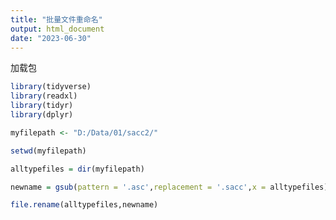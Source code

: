 ```yaml
---
title: "批量文件重命名"
output: html_document
date: "2023-06-30"
---
```


加载包
```r
library(tidyverse)
library(readxl)
library(tidyr)
library(dplyr)
```


```r
myfilepath <- "D:/Data/01/sacc2/"

setwd(myfilepath)

alltypefiles = dir(myfilepath)

newname = gsub(pattern = '.asc',replacement = '.sacc',x = alltypefiles)

file.rename(alltypefiles,newname)
```

